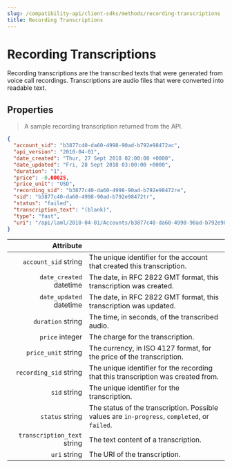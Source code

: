 ```yaml
---
slug: /compatibility-api/client-sdks/methods/recording-transcriptions
title: Recording Transcriptions
---
```


# Recording Transcriptions

Recording transcriptions are the transcribed texts that were generated from voice call recordings. 
Transcriptions are audio files that were converted into readable text.

## Properties

> A sample recording transcription returned from the API.

```json
{
  "account_sid": "b3877c40-da60-4998-90ad-b792e98472ac",
  "api_version": "2010-04-01",
  "date_created": "Thur, 27 Sept 2018 02:00:00 +0000",
  "date_updated": "Fri, 28 Sept 2018 03:00:00 +0000",
  "duration": "1",
  "price": -0.00025,
  "price_unit": "USD",
  "recording_sid": "b3877c40-da60-4998-90ad-b792e98472re",
  "sid": "b3877c40-da60-4998-90ad-b792e98472tr",
  "status": "failed",
  "transcription_text": "(blank)",
  "type": "fast",
  "uri": "/api/laml/2010-04-01/Accounts/b3877c40-da60-4998-90ad-b792e98472ac/Transcriptions/b3877c40-da60-4998-90ad-b792e98472tr.json"
}
```

|                                                     Attribute |                                                                                               |
| ------------------------------------------------------------: | --------------------------------------------------------------------------------------------- |
|        `account_sid` <span class="optional-arg">string</span> | The unique identifier for the account that created this transcription.                        |
|     `date_created` <span class="optional-arg">datetime</span> | The date, in RFC 2822 GMT format, this transcription was created.                             |
|     `date_updated` <span class="optional-arg">datetime</span> | The date, in RFC 2822 GMT format, this transcription was updated.                             |
|           `duration` <span class="optional-arg">string</span> | The time, in seconds, of the transcribed audio.                                               |
|             `price` <span class="optional-arg">integer</span> | The charge for the transcription.                                                             |
|         `price_unit` <span class="optional-arg">string</span> | The currency, in ISO 4127 format, for the price of the transcription.                         |
|      `recording_sid` <span class="optional-arg">string</span> | The unique identifier for the recording that this transcription was created from.             |
|                `sid` <span class="optional-arg">string</span> | The unique identifier for the transcription.                                                  |
|             `status` <span class="optional-arg">string</span> | The status of the transcription. Possible values are `in-progress`, `completed`, or `failed`. |
| `transcription_text` <span class="optional-arg">string</span> | The text content of a transcription.                                                          |
|                `uri` <span class="optional-arg">string</span> | The URI of the transcription.                                                                 |




